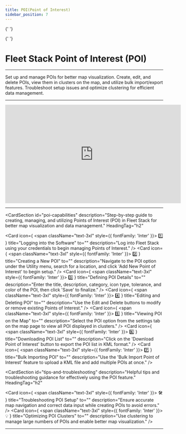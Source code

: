 ```yaml
---
title: POI(Point of Interest)
sidebar_position: 7
---
```



<Head>
  <meta charSet="UTF-8" />
  <meta name="viewport" content="width=device-width, initial-scale=1.0" />
  <title>Fleet Stack Point of Interest (POI)</title>
  <meta name="description" content="Comprehensive guide to managing Points of Interest (POI) in Fleet Stack, including creation, editing, and KML import/export." />
  <meta name="keywords" content="Point of Interest, POI, Fleet Stack, map visualization, data management, KML import/export, software guide" />
  <meta name="author" content="Fleet Stack Team" />
  <meta name="robots" content="index, follow" />
  <link rel="canonical" href="https://docs.fleetstackglobal.com/guides/Features-and-Tools/poi/" />
  
  <!-- Open Graph Metadata for social sharing -->
  <meta property="og:title" content="Fleet Stack Point of Interest (POI)" />
  <meta property="og:description" content="Comprehensive guide to managing Points of Interest (POI) in Fleet Stack, including creation, editing, and KML import/export." />
  <meta property="og:type" content="website" />
  <meta property="og:url" content="https://docs.fleetstackglobal.com/guides/Features-and-Tools/poi/" />
  <meta property="og:image" content="https://fleetstackglobal.com/assets/img/Graphics/orginal/Stack01.png" />
  
  <!-- Twitter Card Metadata -->
  <meta name="twitter:card" content="summary_large_image" />
  <meta name="twitter:title" content="Fleet Stack Point of Interest (POI)" />
  <meta name="twitter:description" content="Comprehensive guide to managing Points of Interest (POI) in Fleet Stack, including creation, editing, and KML import/export." />
  <meta name="twitter:image" content="https://fleetstackglobal.com/assets/img/Graphics/orginal/Stack01.png" />

  <!-- Schema.org JSON-LD Markup for TechArticle -->

{' '}

<script type="application/ld+json">
  {`
      {
        "@context": "https://schema.org",
        "@type": "TechArticle",
        "mainEntityOfPage": {
          "@type": "WebPage",
          "@id": "https://docs.fleetstackglobal.com/guides/Features-and-Tools/poi/"
        },
        "headline": "Fleet Stack Point of Interest (POI)",
        "description": "Set up and manage POIs for better map visualization. Create, edit, and delete POIs, view them in clusters on the map, and utilize bulk import/export features.",
        "image": "https://fleetstackglobal.com/assets/img/Graphics/orginal/Stack01.png",
        "author": {
          "@type": "Organization",
          "name": "Fleet Stack"
        },
        "publisher": {
          "@type": "Organization",
          "name": "Fleet Stack",
          "logo": {
            "@type": "ImageObject",
            "url": "https://fleetstackglobal.com"
          }
        }
      }
    `}
</script>

  <!-- Schema.org JSON-LD Markup for the Guide -->

{' '}

<script type="application/ld+json">
  {`
      {
        "@context": "https://schema.org",
        "@type": "WebPage",
        "name": "Fleet Stack Point of Interest (POI)",
        "description": "Comprehensive guide to managing Points of Interest (POI) in Fleet Stack, including creation, editing, and KML import/export.",
        "mainEntity": [
          {
            "@type": "ItemList",
            "itemListElement": [
              {
                "@type": "ListItem",
                "position": 1,
                "name": "Logging into the Software",
                "description": "Log into Fleet Stack using your credentials to begin managing Points of Interest."
              },
              {
                "@type": "ListItem",
                "position": 2,
                "name": "Creating a New POI",
                "description": "Navigate to the POI option under the Utility menu, search for a location, and click 'Add New Point of Interest' to begin setup."
              },
              {
                "@type": "ListItem",
                "position": 3,
                "name": "Defining POI Details",
                "description": "Enter the title, description, category, icon type, tolerance, and color of the POI, then click 'Save' to finalize."
              },
              {
                "@type": "ListItem",
                "position": 4,
                "name": "Editing and Deleting POI",
                "description": "Use the Edit and Delete buttons to modify or remove existing Points of Interest."
              },
              {
                "@type": "ListItem",
                "position": 5,
                "name": "Viewing POI on the Map",
                "description": "Select the POI option from the settings tab on the map page to view all POI displayed in clusters."
              },
              {
                "@type": "ListItem",
                "position": 6,
                "name": "Downloading POI List",
                "description": "Click on the 'Download Point of Interest' button to export the POI list in KML format."
              },
              {
                "@type": "ListItem",
                "position": 7,
                "name": "Bulk Importing POI",
                "description": "Use the 'Bulk Import Point of Interest' feature to upload a KML file and add multiple POIs at once."
              },
              {
                "@type": "ListItem",
                "position": 8,
                "name": "Troubleshooting POI Setup",
                "description": "Ensure accurate map navigation and correct data input while creating POIs to avoid errors."
              },
              {
                "@type": "ListItem",
                "position": 9,
                "name": "Optimizing POI Clusters",
                "description": "Use clustering to manage large numbers of POIs and enable better map visualization."
              }
            ]
          }
        ]
      }
    `}
</script>

</Head>

# Fleet Stack Point of Interest (POI)

---

Set up and manage POIs for better map visualization. Create, edit, and delete POIs, view them in clusters on the map, and utilize bulk import/export features. Troubleshoot setup issues and optimize clustering for efficient data management.

---

<div style={{ display: 'flex', justifyContent: 'center', marginTop: '20px' }}>
  <iframe
    width="560"
    height="315"
    src="https://www.youtube.com/embed/7HC9sCmbodA?si=BvMP09vgwZ1RJfJt"
    title="Scheduled Reports Management Tutorial"
    frameBorder="0"
    allow="accelerometer; autoplay; clipboard-write; encrypted-media; gyroscope; picture-in-picture"
    allowFullScreen
  ></iframe>
</div>

---

<CardSection
  id="poi-capabilities"
  description="Step-by-step guide to creating, managing, and utilizing Points of Interest (POI) in Fleet Stack for better map visualization and data management."
  HeadingTag="h2"
>
  <Card
    icon={
      <span className="text-3xl" style={{ fontFamily: 'Inter' }}>
        1️⃣
      </span>
    }
    title="Logging into the Software"
    to=""
    description="Log into Fleet Stack using your credentials to begin managing Points of Interest."
  />
  <Card
    icon={
      <span className="text-3xl" style={{ fontFamily: 'Inter' }}>
        2️⃣
      </span>
    }
    title="Creating a New POI"
    to=""
    description="Navigate to the POI option under the Utility menu, search for a location, and click 'Add New Point of Interest' to begin setup."
  />
  <Card
    icon={
      <span className="text-3xl" style={{ fontFamily: 'Inter' }}>
        3️⃣
      </span>
    }
    title="Defining POI Details"
    to=""
    description="Enter the title, description, category, icon type, tolerance, and color of the POI, then click 'Save' to finalize."
  />
  <Card
    icon={
      <span className="text-3xl" style={{ fontFamily: 'Inter' }}>
        4️⃣
      </span>
    }
    title="Editing and Deleting POI"
    to=""
    description="Use the Edit and Delete buttons to modify or remove existing Points of Interest."
  />
  <Card
    icon={
      <span className="text-3xl" style={{ fontFamily: 'Inter' }}>
        5️⃣
      </span>
    }
    title="Viewing POI on the Map"
    to=""
    description="Select the POI option from the settings tab on the map page to view all POI displayed in clusters."
  />
  <Card
    icon={
      <span className="text-3xl" style={{ fontFamily: 'Inter' }}>
        6️⃣
      </span>
    }
    title="Downloading POI List"
    to=""
    description="Click on the 'Download Point of Interest' button to export the POI list in KML format."
  />
  <Card
    icon={
      <span className="text-3xl" style={{ fontFamily: 'Inter' }}>
        7️⃣
      </span>
    }
    title="Bulk Importing POI"
    to=""
    description="Use the 'Bulk Import Point of Interest' feature to upload a KML file and add multiple POIs at once."
  />
</CardSection>

<CardSection
  id="tips-and-troubleshooting"
  description="Helpful tips and troubleshooting guidance for effectively using the POI feature."
  HeadingTag="h2"
>
  <Card
    icon={
      <span className="text-3xl" style={{ fontFamily: 'Inter' }}>
        🛠
      </span>
    }
    title="Troubleshooting POI Setup"
    to=""
    description="Ensure accurate map navigation and correct data input while creating POIs to avoid errors."
  />
  <Card
    icon={
      <span className="text-3xl" style={{ fontFamily: 'Inter' }}>
        💡
      </span>
    }
    title="Optimizing POI Clusters"
    to=""
    description="Use clustering to manage large numbers of POIs and enable better map visualization."
  />
</CardSection>

---

<head>
  <title>Fleet Stack Point of Interest (POI)</title>
  <meta
    name="description"
    content="Comprehensive guide to managing Points of Interest (POI) in Fleet Stack, including creation, editing, and KML import/export."
  />
</head>

